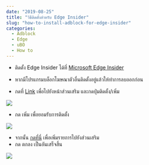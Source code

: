 ```yaml
---
date: "2019-08-25"
title: "วิธีติดตั้งสำหรับ Edge Insider"
slug: "how-to-install-adblock-for-edge-insider"
categories:
  - Adblock
  - Edge
  - uBO
  - How to
---
```


* ติดตั้ง Edge Insider ได้ที่ [Microsoft Edge Insider](https://www.microsoftedgeinsider.com)

* หากมีโปรแกรมบล็อกโฆษณาตัวอื่นติดตั้งอยู่แล้วให้ทำการลบออกก่อน

* กดที่ [Link](https://microsoftedge.microsoft.com/insider-addons/detail/odfafepnkmbhccpbejgmiehpchacaeak) เพื่อไปยังหน้าส่วนเสริม และกดปุ่มติดตั้ง/เพิ่ม

![](./edge-dev-ubo1.jpg)

* กด เพิ่ม เพื่อยอมรับการติดตั้ง

![](./edge-dev-ubo2.jpg)

* จากนั้น <a href="abp:subscribe?location=https://adblock-thai.github.io/thai-ads-filter/subscription.txt&title=Thai Adblock List">กดที่นี่</a> เพื่อเพิ่มรายการไปยังส่วนเสริม
* กด ตกลง เป็นอันเสร็จสิ้น

![](./edge-dev-ubo3.jpg)